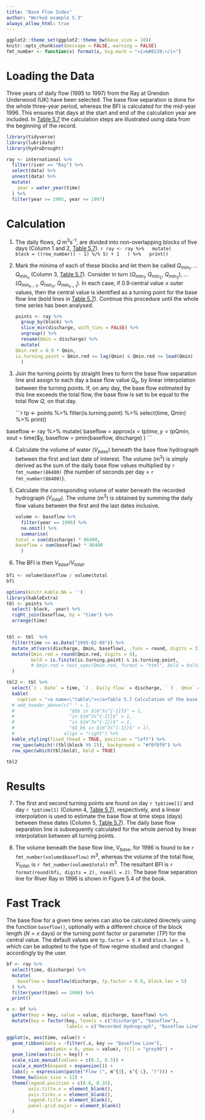 ```yaml
---
title: "Base Flow Index"
author: "Worked example 5.3"
always_allow_html: true
---
```


```r
ggplot2::theme_set(ggplot2::theme_bw(base_size = 10))
knitr::opts_chunk$set(message = FALSE, warning = FALSE)
fmt_number <- function(x) format(x, big.mark = "<i>&#8239;</i>")
```

# Loading the Data

Three years of daily flow (1995 to 1997) from the Ray at Grendon Underwood (UK) have been selected. The base flow separation is done for the whole three-year period, whereas the BFI is calculated for the mid-year 1996. This ensures that days at the start and end of the calculation year are included. In [Table 5.7](#table) the calculation steps are illustrated using data from the beginning of the record.

```r
library(tidyverse)
library(lubridate)
library(hydroDrought)

ray <- international %>%
  filter(river == "Ray") %>%
  select(data) %>%
  unnest(data) %>%
  mutate(
    year = water_year(time)
  ) %>%
  filter(year >= 1995, year <= 1997)
```


# Calculation
(@) The daily flows, $Q$<i>&nbsp;</i>m<sup>3</sup>s<sup>-1</sup>, are divided into non-overlapping blocks of five days (Column 1 and 2, [Table 5.7](#table)).
    ```r
ray <- ray %>%
  mutate(
    block = ((row_number() - 1) %/% 5) + 1
  ) %>%
  print()
    ```

(@) Mark the minima of each of these blocks and let them be called $Q_{min_1}$, <i>&hellip;</i> $Q_{min_n}$ (Column 3, [Table 5.7](#table)). Consider in turn ($Q_{min_1}$, $Q_{min_2}$, $Q_{min_3}$), <i>&hellip;</i> ($Q_{min_{n-1}}$, $Q_{min_{n}}$, $Q_{min_{n+1}}$). In each case, if 0.9<i>&middot;</i>central value <i>&le;</i> outer values, then the central value is identified as a turning point for the base flow line (bold lines in [Table 5.7](#table)). Continue this procedure until the whole time series has been analysed. 

    ```r
points <- ray %>%
  group_by(block) %>%
  slice_min(discharge, with_ties = FALSE) %>%
  ungroup() %>%
  rename(Qmin = discharge) %>%
  mutate(
    Qmin.red = 0.9 * Qmin,
    is.turning.point = Qmin.red <= lag(Qmin) & Qmin.red <= lead(Qmin)
  )
    ```


(@) Join the turning points by straight lines to form the base flow separation line and assign to each day a base flow value $Q_b$, by linear interpolation between the turning points. If, on any day, the base flow estimated by this line exceeds the total flow, the base flow is set to be equal to the total flow $Q$, on that day.

    ```r
tp <- points %>%
  filter(is.turning.point) %>%
  select(time, Qmin) %>%
  print()

baseflow <- ray %>%
  mutate(
    baseflow = approx(x = tp$time, y = tp$Qmin, xout = time)$y, 
    baseflow = pmin(baseflow, discharge)
  )
    ```


(@) Calculate the volume of water ($V_{base}$) beneath the base flow hydrograph between the first and last date of interest. The volume (m<sup>3</sup>) is simply derived as the sum of the daily base flow values multiplied by `r fmt_number(86400)` (the number of seconds per day = `r fmt_number(86400)`).

(@) Calculate the corresponding volume of water beneath the recorded hydrograph ($V_{total}$). The volume  (m<sup>3</sup>) is obtained by summing the daily flow values between the first and the last dates inclusive. 

    ```r
volume <- baseflow %>%
  filter(year == 1996) %>%
  na.omit() %>%
  summarise(
    total = sum(discharge) * 86400,
    baseflow = sum(baseflow) * 86400
  )
    ```

(@) The BFI is then $V_{base}/V_{total}$.

```r
bfi <- volume$baseflow / volume$total
bfi
```

```r
options(knitr.kable.NA = '')
library(kableExtra)
tbl <- points %>%
  select(-block, -year) %>%
  right_join(baseflow, by = "time") %>% 
  arrange(time)


tbl <- tbl  %>%
  filter(time <= as.Date("1995-02-09")) %>%
  mutate_at(vars(discharge, Qmin, baseflow), .funs = round, digits = 3) %>%
  mutate(Qmin.red = round(Qmin.red, digits = 4),
         bold = is.finite(is.turning.point) & is.turning.point, 
         # Qmin.red = text_spec(Qmin.red, format = "html", bold = bold)
  ) 

tbl2 <- tbl %>%
  select(`1 . Date` = time, `2 . Daily flow` = discharge, ` 3 . Qmin` = Qmin, `4 . 0.9 * Qmin` = Qmin.red, `5 . Base flow` = baseflow) %>%
  kable(
    caption = "<a name=\"table\"></a>Table 5.7 Calculation of the base flow separation line from time series of daily flow; non-overlapping 5-day blocks are indicated by alternating background colors and turning points are marked bold.") %>%
  # add_header_above(c(" " = 1,
  #                    "$Q$ in ${m^3s^{-1}}$" = 1,
  #                    "in ${m^3s^{-1}}$" = 1,
  #                    "in ${m^3s^{-1}}$" = 1,
  #                    "$Q_b$ in ${m^3s^{-1}}$" = 1),
  #                  align = "right") %>%
  kable_styling(fixed_thead = TRUE, position = "left") %>%
  row_spec(which(!(tbl$block %% 2)), background = "#f0f0f0") %>%
  row_spec(which(tbl$bold), bold = TRUE)

tbl2
```


# Results

(@) The first and second turning points are found on day `r tp$time[1]`  and day `r tp$time[1]` (Column 4, [Table 5.7](#table)), respectively, and a linear interpolation is used to estimate the base flow at time steps (days) between these dates (Column 5, [Table 5.7](#table)). The daily base flow separation line is subsequently calculated for the whole period by linear interpolation between all turning points.

(@) The volume beneath the base flow line, $V_{base}$, for 1996 is found to be `r fmt_number(volume$baseflow)`<i>&nbsp;</i>m<sup>3</sup>, whereas the volume of the total flow, $V_{total}$, is `r fmt_number(volume$total)`<i>&nbsp;</i>m<sup>3</sup>. The resultant BFI is `r format(round(bfi, digits = 2), nsmall = 2)`. The base flow separation line for River Ray in 1996 is shown in Figure 5.4 of the book.




# Fast Track
The base flow for a given time series can also be calculated directely using the 
function `baseflow()`, optionally with a different choice of the block length ($N = x$ days) or 
the turning point factor or parameter ($TP$) for the central value. The default 
values are `tp.factor = 0.9` and `block.len = 5`, which can be adopted to the 
type of flow regime studied and changed accordingly by the user.

```r
bf <- ray %>%
  select(time, discharge) %>%
  mutate(
    baseflow = baseflow(discharge, tp.factor = 0.9, block.len = 5)
  ) %>%
  filter(year(time) == 1996) %>%
  print()
```


```r
x <- bf %>%
  gather(key = key, value = value, discharge, baseflow) %>%
  mutate(key = factor(key, levels = c("discharge", "baseflow"),
                      labels = c("Recorded Hydrograph", "Baseflow Line")))

ggplot(x, aes(time, value)) +
  geom_ribbon(data = ~filter(.x, key == "Baseflow Line"), 
              aes(ymin = 0, ymax = value), fill = "grey90") + 
  geom_line(aes(size = key)) +
  scale_size_manual(values = c(0.2, 0.5)) +
  scale_x_month(expand = expansion()) +
  labs(y = expression(paste("Flow (", m^{3}, s^{-1}, ")"))) +
  theme_bw(base_size = 12) +
  theme(legend.position = c(0.8, 0.35),
        axis.title.x = element_blank(),
        axis.ticks.x = element_blank(),
        legend.title = element_blank(),
        panel.grid.major = element_blank()
  )
```

